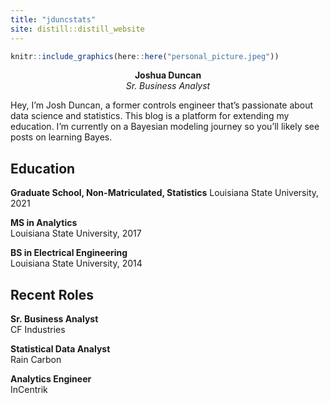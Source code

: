 ```yaml
---
title: "jduncstats"
site: distill::distill_website
---
```


<div class = "container">
<div class = "pull-left">
```r
knitr::include_graphics(here::here("personal_picture.jpeg"))
```

<center>**Joshua Duncan**  
*Sr. Business Analyst* </center>
</div>
  
<div class = "pull-right">
Hey, I’m Josh Duncan, a former controls engineer that's passionate about data science and statistics. This blog is a platform for extending my education. I’m currently on a Bayesian modeling journey so you’ll likely see posts on learning Bayes.
</div>
</div>

<div class = "container">
<div class = "pull-left">
## Education
**Graduate School, Non-Matriculated, Statistics**
Louisiana State University, 2021

**MS in Analytics**  
Louisiana State University, 2017
  
**BS in Electrical Engineering**  
Louisiana State University, 2014
</div>
  
<div class = "pull-right">
## Recent Roles  
**Sr. Business Analyst**  
CF Industries
  
**Statistical Data Analyst**  
Rain Carbon

**Analytics Engineer**  
InCentrik
</div>
</div>